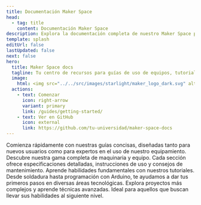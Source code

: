 ```yaml
---
title: Documentación Maker Space
head:
  - tag: title
    content: Documentación Maker Space
description: Explora la documentación completa de nuestro Maker Space para aprender a usar el equipo y desarrollar nuevas habilidades.
template: splash
editUrl: false
lastUpdated: false
next: false
hero:
  title: Maker Space docs
  tagline: Tu centro de recursos para guías de uso de equipos, tutoriales y apoyo en proyectos.
  image:
    html: <img src="../../src/images/starlight/maker_logo_dark.svg" alt="Logo Maker Space" class="hidden md:block lg:h-fit aspect-square "/>
  actions:
    - text: Comenzar
      icon: right-arrow
      variant: primary
      link: /guides/getting-started/
    - text: Ver en GitHub
      icon: external
      link: https://github.com/tu-universidad/maker-space-docs
---
```


<CardGrid stagger>
  <Card title="Guías de Inicio Rápido" icon="document" url="/guides/getting-started" iconClass="bg-green-400/75 border-green" >
    Comienza rápidamente con nuestras guías concisas, diseñadas tanto para nuevos usuarios como para expertos en el uso de nuestro equipamiento.
  </Card>

  <Card title="Maquinaria y Equipo" icon="seti:eslint">
    Descubre nuestra gama completa de maquinaria y equipo. Cada sección ofrece especificaciones detalladas, instrucciones de uso y consejos de mantenimiento.
  </Card>

  <Card title="Tutoriales Básicos" icon="seti:puppet" iconClass="border-purple-400 bg-purple-400/75">
    Aprende habilidades fundamentales con nuestros tutoriales. Desde soldadura hasta programación con Arduino, te ayudamos a dar tus primeros pasos en diversas áreas tecnológicas.
  </Card>

  <Card title="Proyectos Avanzados" icon="seti:terraform" iconClass="bg-blue-400/75 border-blue">
    Explora proyectos más complejos y aprende técnicas avanzadas. Ideal para aquellos que buscan llevar sus habilidades al siguiente nivel.
  </Card>
</CardGrid>